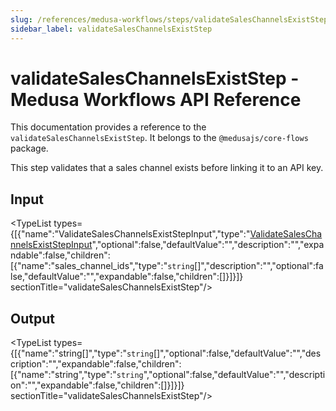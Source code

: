 ```yaml
---
slug: /references/medusa-workflows/steps/validateSalesChannelsExistStep
sidebar_label: validateSalesChannelsExistStep
---
```



# validateSalesChannelsExistStep - Medusa Workflows API Reference

This documentation provides a reference to the `validateSalesChannelsExistStep`. It belongs to the `@medusajs/core-flows` package.

This step validates that a sales channel exists before linking it to an API key.

## Input

<TypeList types={[{"name":"ValidateSalesChannelsExistStepInput","type":"[ValidateSalesChannelsExistStepInput](../../../interfaces/core_flows.ValidateSalesChannelsExistStepInput/page.mdx)","optional":false,"defaultValue":"","description":"","expandable":false,"children":[{"name":"sales_channel_ids","type":"`string`[]","description":"","optional":false,"defaultValue":"","expandable":false,"children":[]}]}]}  sectionTitle="validateSalesChannelsExistStep"/>

## Output

<TypeList types={[{"name":"string[]","type":"`string`[]","optional":false,"defaultValue":"","description":"","expandable":false,"children":[{"name":"string","type":"`string`","optional":false,"defaultValue":"","description":"","expandable":false,"children":[]}]}]}  sectionTitle="validateSalesChannelsExistStep"/>
